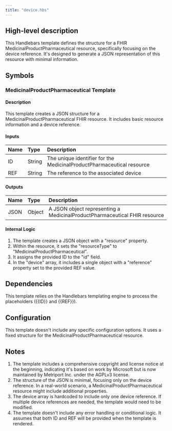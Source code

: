 ```yaml
---
title: "device.hbs"
---
```


## High-level description
This Handlebars template defines the structure for a FHIR MedicinalProductPharmaceutical resource, specifically focusing on the device reference. It's designed to generate a JSON representation of this resource with minimal information.

## Symbols

### MedicinalProductPharmaceutical Template
#### Description
This template creates a JSON structure for a MedicinalProductPharmaceutical FHIR resource. It includes basic resource information and a device reference.

#### Inputs
| Name | Type | Description |
|:-----|:-----|:------------|
| ID | String | The unique identifier for the MedicinalProductPharmaceutical resource |
| REF | String | The reference to the associated device |

#### Outputs
| Name | Type | Description |
|:-----|:-----|:------------|
| JSON | Object | A JSON object representing a MedicinalProductPharmaceutical FHIR resource |

#### Internal Logic
1. The template creates a JSON object with a "resource" property.
2. Within the resource, it sets the "resourceType" to "MedicinalProductPharmaceutical".
3. It assigns the provided ID to the "id" field.
4. In the "device" array, it includes a single object with a "reference" property set to the provided REF value.

## Dependencies
This template relies on the Handlebars templating engine to process the placeholders ({{ID}} and {{REF}}).

## Configuration
This template doesn't include any specific configuration options. It uses a fixed structure for the MedicinalProductPharmaceutical resource.

## Notes
1. The template includes a comprehensive copyright and license notice at the beginning, indicating it's based on work by Microsoft but is now maintained by Metriport Inc. under the AGPLv3 license.
2. The structure of the JSON is minimal, focusing only on the device reference. In a real-world scenario, a MedicinalProductPharmaceutical resource might include additional properties.
3. The device array is hardcoded to include only one device reference. If multiple device references are needed, the template would need to be modified.
4. The template doesn't include any error handling or conditional logic. It assumes that both ID and REF will be provided when the template is rendered.